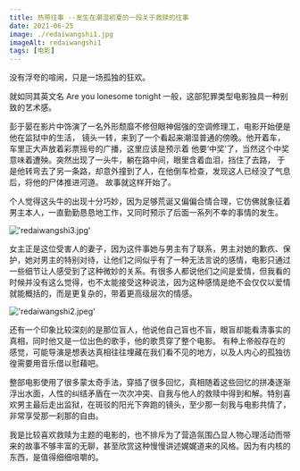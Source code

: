 ```yaml
---
title: 热带往事 --发生在潮湿初夏的一段关于救赎的往事
date: 2021-06-25
image: ./redaiwangshi1.jpg
imageAlt: redaiwangshi1
tags: [电影]
---
```


没有浮夸的喧闹，只是一场孤独的狂欢。

就如同其英文名 Are you lonesome tonight 一般，这部犯罪类型电影独具一种别致的艺术感。

彭于晏在影片中饰演了一名外形颓靡不修但眼神倔强的空调修理工，电影开始便是他在监狱中的生活，
镜头一转，来到了一个看起来潮湿普通的傍晚。他开着车，车里正大声放着彩票摇号的广播，这里应该是预示着
他要‘中奖’了，当然这个中奖意味着遭殃。突然出现了一头牛，躺在路中间，眼里含着血泪，挡住了去路，
于是他转弯去了另一条路，却意外撞到了人，在他倒车检查，发现这人已经没了气息后，将他的尸体推进河道。
故事就这样开始了。

个人觉得这头牛的出现十分巧妙，因为足够荒诞又偏偏合情合理，它仿佛就象征着男主本人，一直勤勤恳恳地工作，又同时预示了后面一系列不幸的事情的发生。

!['redaiwangshi3.jpg'](./redaiwangshi3.jpg)

女主正是这位受害人的妻子，因为这件事她与男主有了联系，男主对她的歉疚、保护，她对男主的特别对待，让他们之间似乎有了一种无法言说的感情，电影只通过一些细节让人感受到了这种微妙的关系。有很多人都说他们之间是爱情，但我看的时候并没有这么觉得，也不太能接受这种说法，因为这种感情是绝不会仅仅以爱情就能概括的，而是更复杂的，带着更高级层次的情感。

!['redaiwangshi2.jpeg'](./redaiwangshi2.jpeg)

还有一个印象比较深刻的是那位盲人，他说他自己盲也不盲，眼盲却能看清事实的真相，同时他又是一位出色的歌手，他的歌贯穿了整个电影。
有种上帝般存在的感觉，可能导演是想表达真相往往埋藏在我们看不见的地方，以及人内心的孤独彷徨需要用音乐借以慰藉吧。

整部电影使用了很多蒙太奇手法，穿插了很多回忆，真相随着这些回忆的拼凑逐渐浮出水面，人性的纠结矛盾在一次次冲突、自我与他人的救赎中得到和解。特别喜欢男主最后走出监狱，在斑驳的阳光下奔跑的镜头，至少那一刻我与电影共情了，非常享受那一刹那的自由。

我是比较喜欢救赎为主题的电影的，也不排斥为了营造氛围凸显人物心理活动而带来的故事不够丰富的无聊，甚至欣赏这种慢慢讲述娓娓道来的风格。因为有内核的东西，是值得细细咀嚼的。
